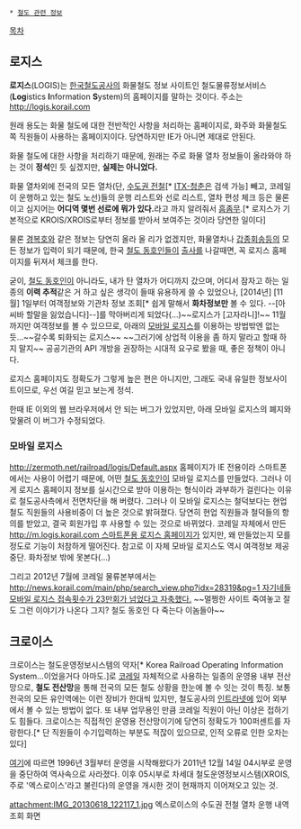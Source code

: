  * [[철도 관련 정보]]

[[목차]]
== 로지스 ==
'''로지스'''(LOGIS)는 [[한국철도공사]]의 화물철도 정보 사이트인 철도물류정보서비스('''Log'''istics '''I'''nformation '''S'''ystem)의 홈페이지를 말하는 것이다. 주소는 http://logis.korail.com

원래 용도는 화물 철도에 대한 전반적인 사항을 처리하는 홈페이지로, 화주와 화물철도쪽 직원들이 사용하는 홈페이지이다. 당연하지만 IE가 아니면 제대로 안된다.

화물 철도에 대한 사항을 처리하기 때문에, 원래는 주로 화물 열차 정보들이 올라와야 하는 것이 '''정석'''인 듯 싶겠지만, '''실제는 아니었다.'''

화물 열차외에 전국의 모든 열차(단, [[수도권 전철]][* [[ITX-청춘]]은 검색 가능] 빼고, 코레일이 운행하고 있는 철도 노선)들의 운행 리스트와 선로 리스트, 열차 편성 체크 등은 물론이고 심지어는 '''어디역 몇번 선로에 뭐가 있다.'''라고 까지 알려줘서 [[흠좀무]].[* 로지스가 기본적으로 KROIS/XROIS로부터 정보를 받아서 보여주는 것이라 당연한 일이다]

물론 [[경복호]]와 같은 정보는 당연히 올라 올 리가 없겠지만, 화물열차나 [[갑종회송]]등의 모든 정보가 입력이 되기 때문에, 한국 [[철도 동호인]]들이 [[출사]]를 나갈때면, 꼭 로지스 홈페이지를 뒤져서 체크를 한다.

굳이, [[철도 동호인]]이 아니라도, 내가 탄 열차가 어디까지 갔으며, 어디서 잠자고 하는 일종의 '''이력 추적'''같은 거 하고 싶은 생각이 들때 유용하게 쓸 수 있었으나, [2014년] [11월] 1일부터 여객정보와 기관차 정보 조회[* 쉽게 말해서 '''화차정보만''' 볼 수 있다. --[아 씨바 할말을 잃었습니다]--]를 막아버리게 되었다(...)~~로지스가 [고자라니]!~~ 11월까지만 여객정보를 볼 수 있으므로, 아래의 [http://zermoth.net/railroad/logis/Default.aspx 모바일 로지스]를 이용하는 방법밖엔 없는듯...~~갈수록 퇴화되는 로지스~~ ~~그러기에 상업적 이용을 좀 하지 말라고 할때 하지 말지~~ 공공기관의 API 개방을 권장하는 시대적 요구로 봤을 때, 좋은 정책이 아니다.

로지스 홈페이지도 정확도가 그렇게 높은 편은 아니지만, 그래도 국내 유일한 정보사이트이므로, 우선 여길 믿고 보는게 정석.

한때 IE 이외의 웹 브라우저에서 안 되는 버그가 있었지만, 아래 모바일 로지스의 폐지와 맞물려 이 버그가 수정되었다. 
=== 모바일 로지스 ===
http://zermoth.net/railroad/logis/Default.aspx
홈페이지가 IE 전용이라 스마트폰에서는 사용이 어렵기 때문에, 어떤 [[철도 동호인]]이 모바일 로지스를 만들었다. 그러나 이게 로지스 홈페이지 정보를 실시간으로 받아 이용하는 형식이라 과부하가 걸린다는 이유로 철도공사측에서 전면차단을 해 버렸다. 그러나 이 모바일 로지스는 철덕보다는 현업 철도 직원들의 사용비중이 더 높은 것으로 밝혀졌다. 당연히 현업 직원들과 철덕들의 항의를 받았고, 결국 회원가입 후 사용할 수 있는 것으로 바뀌었다. 코레일 자체에서 만든 [[http://m.logis.korail.com 스마트폰용 로지스 홈페이지]]가 있지만, 왜 만들었는지 모를 정도로 기능이 처참하게 떨어진다. 참고로 이 자체 모바일 로지스도 역시 여객정보 제공중단. 화차정보 밖에 못본다(...)

그리고 2012년 7월에 코레일 물류본부에서는 [[http://news.korail.com/main/php/search_view.php?idx=28319&pg=1 자기네들 모바일 로지스 접속횟수가 23만회가 넘었다고 자축했다.]] ~~멀쩡한 사이트 죽여놓고 잘도 그런 이야기가 나온다 그지? 철도 동호인 다 죽는다 이놈들아~~
== 크로이스 ==
크로이스는 철도운영정보시스템의 약자[* Korea Railroad Operating Information System…이었을거다 아마도.]로 [[코레일]] 자체적으로 사용하는 일종의 운영용 내부 전산망으로, '''철도 전산망'''을 통해 전국의 모든 철도 상황을 한눈에 볼 수 잇는 것이 특징. 보통 전국의 모든 유인역에는 이런 장비가 한대씩 있지만, 철도공사의 [[인트라넷]]에 있어 외부에서 볼 수 있는 방법이 없다. 또 내부 업무용인 만큼 코레일 직원이 아닌 이상은 접하기도 힘들다. 크로이스는 직접적인 운영용 전산망이기에 당연히 정확도가 100퍼센트를 자랑한다.[* 단 직원들이 수기입력하는 부분도 적잖이 있으므로, 인적 오류로 인한 오차는 있다]

[http://logis.korail.go.kr/getboardnews.do?menu_id=SH0250&seq=32&searchkind=%EC%A0%9C%EB%AA%A9&searchdata=&pageIndex=1 여기]에 따르면 1996년 3월부터 운영을 시작해왔다가 2011년 12월 14일 04시부로 운영을 중단하여 역사속으로 사라졌다. 이후 05시부로 차세대 철도운영정보시스템(XROIS, 주로 '엑스로이스'라고 불린다)의 운영을 개시한 것이 현재까지 이어져오고 있는 것.

attachment:IMG_20130618_122117_1.jpg
엑스로이스의 수도권 전철 열차 운행 내역 조회 화면
